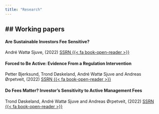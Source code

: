 ```yaml
---
title: "Research"
---
```


## Working papers
---

#### Are Sustainable Investors Fee Sensitive? 
André Wattø Sjuve, (2022) [SSRN {{< fa book-open-reader >}}](https://papers.ssrn.com/sol3/papers.cfm?abstract_id=4187059)

#### Forced to Be Active: Evidence From a Regulation Intervention 
Petter Bjerksund, Trond Døskeland, André Wattø Sjuve and Andreas Ørpetveit, (2022) [SSRN {{< fa book-open-reader >}}](https://papers.ssrn.com/sol3/papers.cfm?abstract_id=3635718)

#### Do Fees Matter? Investor's Sensitivity to Active Management Fees 
Trond Døskeland, André Wattø Sjuve and Andreas Ørpetveit, (2022) [SSRN {{< fa book-open-reader >}}](https://papers.ssrn.com/sol3/papers.cfm?abstract_id=3857628)


